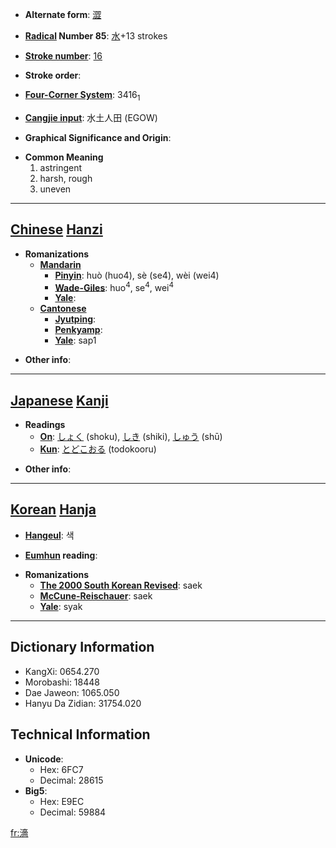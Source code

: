 * '''Alternate form''': [[澀]]

* '''[[Wiktionary:Chinese radical index| Radical]] Number 85''': [[Wiktionary:Chinese radical index 水|水]]+13 strokes

* '''[[Wiktionary:Chinese total strokes index|Stroke number]]''': [[Wiktionary:Chinese total strokes index 16|16]]

* '''Stroke order''': 

* '''[[Wiktionary:Chinese four corner index|Four-Corner System]]''': 3416<sub>1</sub>

* '''[[Wiktionary:Chinese Cangjie index|Cangjie input]]''': 水土人田 (EGOW)

* '''Graphical Significance and Origin''': 

* '''Common Meaning'''
*#astringent
*# harsh, rough
*# uneven


----

== [[Chinese]] [[Hanzi]] ==

* '''Romanizations'''
** '''[[Mandarin]]'''
*** '''[[Pinyin]]''': huò (huo4), sè (se4), wèi (wei4)
*** '''[[Wade-Giles]]''': huo<sup>4</sup>, se<sup>4</sup>, wei<sup>4</sup>
*** '''[[Yale]]''': 
** '''[[Cantonese]]'''
*** '''[[Jyutping]]''':
*** '''[[Penkyamp]]''': 
*** '''[[Yale]]''': sap1

* '''Other info''': 

----

== [[Japanese]] [[Kanji]] ==

* '''Readings'''
** '''[[On]]''': [[しょく]] (shoku), [[しき]] (shiki), [[しゅう]] (shū)
** '''[[Kun]]''': [[とどこおる]] (todokooru)

* '''Other info''':  

----

== [[Korean]] [[Hanja]] ==

* '''[[Hangeul]]''': 색

* '''[[Eumhun]] reading''': 

* '''Romanizations'''
** '''[[The 2000 South Korean Revised Romanization|The 2000 South Korean Revised]]''': saek
** '''[[McCune-Reischauer]]''': saek
** '''[[Yale]]''': syak

----

== Dictionary Information ==

* KangXi: 0654.270
* Morobashi: 18448
* Dae Jaweon: 1065.050
* Hanyu Da Zidian: 31754.020

== Technical Information ==

* '''Unicode''':
** Hex: 6FC7
** Decimal: 28615
* '''Big5''':
** Hex: E9EC
** Decimal: 59884

[[fr:濇]]